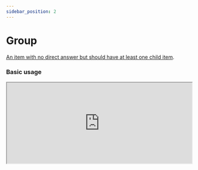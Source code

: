 ```yaml
---
sidebar_position: 2
---
```



# Group

[An item with no direct answer but should have at least one child item](https://www.hl7.org/fhir/r4/codesystem-item-type.html#item-type-group).

### Basic usage

<IframeContainer storyUrl="https://smartforms.csiro.au/storybook/index.html?path=/story/component-itemtype-group--group-basic">
  <iframe
    src="https://smartforms.csiro.au/storybook/iframe.html?args=&id=component-itemtype-group--group-basic"
    width="100%"
    height="220"
  />
</IframeContainer>

### Advanced usage

There are SDC advanced form rendering usages in the SDC [Group Rendering](http://localhost:3000/smart-forms/docs/sdc/advanced/group) section.

If there are any advanced usage scenarios you'd like to see, feel free to [let us know](https://github.com/aehrc/smart-forms/issues/new).

### SDC Supported extensions

| Code                  | Usage                                                                                                                       |
| --------------------- | --------------------------------------------------------------------------------------------------------------------------- |
| variable              | http://hl7.org/fhir/StructureDefinition/variable                                                                            |
| enableWhenExpression  | http://hl7.org/fhir/uv/sdc/StructureDefinition/sdc-questionnaire-enableWhenExpression                                       |
| itemPopulationContext | http://hl7.org/fhir/uv/sdc/StructureDefinition/sdc-questionnaire-itemPopulationContext                                      |
| hidden                | http://hl7.org/fhir/StructureDefinition/questionnaire-hidden                                                                |
| required              | item.required                                                                                                               |
| itemControl           | http://hl7.org/fhir/StructureDefinition/questionnaire-itemControl<br/>Supports:<br/>- gtable<br/>- grid<br/>- tab-container |
| shortText             | http://hl7.org/fhir/uv/sdc/StructureDefinition/sdc-questionnaire-shortText                                                  |
| repeats               | item.repeats<br/>- Results in a repeat group                                                                                |
| readOnly              | item.readOnly<br/>- Applies `readOnly` on all items in the group                                                            |
| enableWhen            | item.enableWhen                                                                                                             |
| enableBehavior        | item.enableBehavior                                                                                                         |
| text                  | item.text                                                                                                                   |
